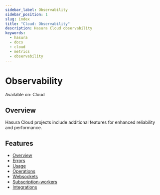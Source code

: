 ```yaml
---
sidebar_label: Observability
sidebar_position: 1
slug: index
title: "Cloud: Observability"
description: Hasura Cloud observability
keywords:
  - hasura
  - docs
  - cloud
  - metrics
  - observability
---
```



# <Observability /> Observability

<div className="badge badge--primary heading-badge">Available on: Cloud</div>

## Overview

Hasura Cloud projects include additional features for enhanced reliability and performance.

<Thumbnail src="/img/observability/monitoring-tab-overview.png" alt="Hasura Cloud Console overview tab" />

## Features

- [Overview](/observability/overview.mdx)
- [Errors](/observability/errors.mdx)
- [Usage](/observability/usage.mdx)
- [Operations](/observability/operations.mdx)
- [Websockets](/observability/websockets.mdx)
- [Subscription-workers](/observability/subscription-workers.mdx)
- [Integrations](/observability/integrations/index.mdx)
